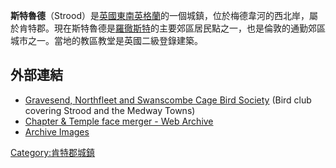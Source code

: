 {{Infobox UK place
|official_name= Strood
|unitary_england=[[Medway|Medway]]
|lieutenancy_england=[[肯特郡|肯特郡]]
|region= 東南英格蘭
|country=英格蘭
|latitude= 51.3930
|static_image= [[File:High_Street,_Strood_(3)_-_geograph.org.uk_-_714438.jpg|240px]]
|static_image_caption=
|longitude= 0.4780
|population= 33,182
|constituency_westminster= [[羅徹斯特和斯特魯德_(英國國會選區)|羅徹斯特和斯特魯德]]
|post_town= ROCHESTER
|postcode_area= ME
|postcode_district = ME2
|dial_code= 01634
|os_grid_reference= TQ725695
}}
'''斯特魯德'''（Strood）是[[英國|英國]][[東南英格蘭|東南英格蘭]]的一個城鎮，位於梅德韋河的西北岸，屬於肯特郡。現在斯特魯德是[[羅徹斯特|羅徹斯特]]的主要郊區居民點之一，也是倫敦的通勤郊區城市之一。當地的教區教堂是英國二級登錄建築。
==外部連結==
{{Commons category|Strood}}
*[https://web.archive.org/web/20161001205336/http://gns-cagebirdsociety.org.uk/ Gravesend, Northfleet and Swanscombe Cage Bird Society] (Bird club covering Strood and the Medway Towns)
*[https://web.archive.org/web/20071021084445/http://news.bbc.co.uk/1/hi/england/kent/6998179.stm Chapter & Temple face merger - Web Archive]
*[https://web.archive.org/web/20100329110819/http://www.medway.gov.uk/medwayimages/ Archive Images]
[[Category:肯特郡城鎮|Category:肯特郡城鎮]]